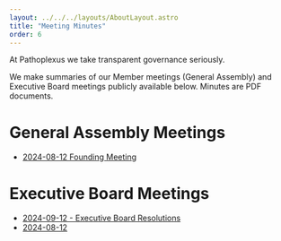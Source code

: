 ```yaml
---
layout: ../../../layouts/AboutLayout.astro
title: "Meeting Minutes"
order: 6
---
```


At Pathoplexus we take transparent governance seriously. 

We make summaries of our Member meetings (General Assembly) and Executive Board meetings publicly available below. Minutes are PDF documents.

# General Assembly Meetings

- [2024-08-12 Founding Meeting](/about/governance/minutes/2024-08-12_GAmeeting.pdf)


# Executive Board Meetings

- [2024-09-12 - Executive Board Resolutions](/about/governance/minutes/2024-09-12_EB_Resolutions.pdf)
- [2024-08-12](/about/governance/minutes/2024-08-12_PathoplexusEBmeeting.pdf)
